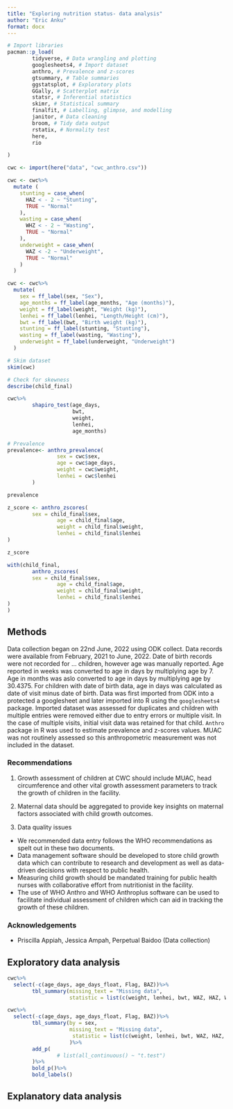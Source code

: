 ```yaml
---
title: "Exploring nutrition status- data analysis"
author: "Eric Anku"
format: docx
---
```


```r
# Import libraries
pacman::p_load(
        tidyverse, # Data wrangling and plotting
        googlesheets4, # Import dataset
        anthro, # Prevalence and z-scores
        gtsummary, # Table summaries
        ggstatsplot, # Exploratory plots
        GGally, # Scatterplot matrix
        statsr, # Inferential statistics
        skimr, # Statistical summary
        finalfit, # Labelling, glimpse, and modelling
        janitor, # Data cleaning
        broom, # Tidy data output
        rstatix, # Normality test
        here,
        rio

)
```

```r
cwc <- import(here("data", "cwc_anthro.csv"))
```

```r
cwc <- cwc%>%
  mutate (
    stunting = case_when(
      HAZ < - 2 ~ "Stunting",
      TRUE ~ "Normal"
    ),
    wasting = case_when(
      WHZ < - 2 ~ "Wasting",
      TRUE ~ "Normal"
    ),
    underweight = case_when(
      WAZ < -2 ~ "Underweight",
      TRUE ~ "Normal"
    )
  )
```

```r
cwc <- cwc%>%
  mutate(
    sex = ff_label(sex, "Sex"),
    age_months = ff_label(age_months, "Age (months)"),
    weight = ff_label(weight, "Weight (kg)"),
    lenhei = ff_label(lenhei, "Length/Height (cm)"),
    bwt = ff_label(bwt, "Birth weight (kg)"),
    stunting = ff_label(stunting, "Stunting"),
    wasting = ff_label(wasting, "Wasting"),
    underweight = ff_label(underweight, "Underweight")
  )
```



```r
# Skim dataset
skim(cwc)
```


```r
# Check for skewness
describe(child_final)
```


```r
cwc%>%
        shapiro_test(age_days,
                     bwt,
                     weight,
                     lenhei,
                     age_months)
```



```r
# Prevalence 
prevalence<- anthro_prevalence(
                sex = cwc$sex,
                age = cwc$age_days,
                weight = cwc$weight,
                lenhei = cwc$lenhei
        )

prevalence
```


```r
z_score <- anthro_zscores(
        sex = child_final$sex,
                age = child_final$age,
                weight = child_final$weight,
                lenhei = child_final$lenhei
)

z_score
```


```r
with(child_final,
        anthro_zscores(
        sex = child_final$sex,
                age = child_final$age,
                weight = child_final$weight,
                lenhei = child_final$lenhei
)
)
```


## Methods

Data collection began on 22nd June, 2022 using ODK collect. Data records were available from February, 2021 to June, 2022. Date of birth records were not recorded for ... children, however age was manually reported. Age reported in weeks was converted to age in days by multiplying age by 7. Age in months was aslo converted to age in days by multiplying age by 30.4375. For children with date of birth data, age in days was calculated as date of visit minus date of birth. Data was first imported from ODK into a protected a googlesheet and later imported into R using the `googlesheets4` package. Imported dataset was assessed for duplicates and children with multiple entries were removed either due to entry errors or multiple visit. In the case of multiple visits, initial visit data was retained for that child. `Anthro` package in R was used to estimate prevalence and z-scores values. MUAC was not routinely assessed so this anthropometric measurement was not included in the dataset. 

### Recommendations

1. Growth assessment of children at CWC should include MUAC, head circumference and other vital growth assessment parameters to track the growth of children in the facility. 

2. Maternal data should be aggregated to provide key insights on maternal factors associated with child growth outcomes.

3. Data quality issues
- We recommended data entry follows the WHO recommendations as spelt out in these two documents.
- Data management software should be developed to store child growth data which can contribute to research and development as well as data-driven decisions with respect to public health.
- Measuring child growth should be mandated training for public health nurses with collaborative effort from nutritionist in the facility.
- The use of WHO Anthro and WHO Anthroplus software can be used to facilitate individual assessment of children which can aid in tracking the growth of these children.

### Acknowledgements

- Priscilla Appiah, Jessica Ampah, Perpetual Baidoo  (Data collection)

## Exploratory data analysis


```r
cwc%>%
  select(-c(age_days, age_days_float, Flag, BAZ))%>%
        tbl_summary(missing_text = "Missing data",
                    statistic = list(c(weight, lenhei, bwt, WAZ, HAZ, WHZ) ~ "{mean} ({sd})"))%>%add_ci()
```


```r
cwc%>%
  select(-c(age_days, age_days_float, Flag, BAZ))%>%
        tbl_summary(by = sex,
                    missing_text = "Missing data",
                     statistic = list(c(weight, lenhei, bwt, WAZ, HAZ, WHZ) ~ "{mean} ({sd})")
                    )%>%
        add_p(
                # list(all_continuous() ~ "t.test")
        )%>%
        bold_p()%>%
        bold_labels()
```

## Explanatory data analysis


